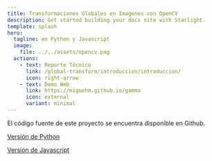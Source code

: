 ```yaml
---
title: Transformaciones Globales en Imagenes con OpenCV
description: Get started building your docs site with Starlight.
template: splash
hero:
  tagline: en Python y Javascript
  image:
    file: ../../assets/opencv.png
  actions:
    - text: Reporte Técnico
      link: /global-transform/introduccion/introduccion/
      icon: right-arrow
    - text: Demo Web
      link: https://miguehm.github.io/gamma
      icon: external
      variant: minimal
---
```



<Card title="Código fuente" icon="github">
  El código fuente de este proyecto se encuentra disponible en Github.

  [Versión de Python](https://github.com/miguehm/global-transform-py)
  
  [Versión de Javascript](https://github.com/miguehm/gamma)
</Card>

